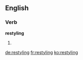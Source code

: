 ==English==

===Verb===
'''restyling'''

# {{present participle of|restyle}}

[[de:restyling]]
[[fr:restyling]]
[[ko:restyling]]